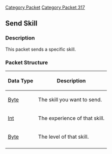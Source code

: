[[Category Packet]]
[[Category Packet 317]]
{{packet|name=Send Skill|description=Sends a specific skill|opcode=154|type=Fixed|length=N/A|revision=317}}
== Send Skill ==

=== Description ===

This packet sends a specific skill.

=== Packet Structure ===
{|border=2
! Data Type
! Description
|-
| [[Data Types#Standard data types|Byte]]
| The skill you want to send.
|-
| [[Data Types#Standard data types|Int]]
| The experience of that skill.
|-
| [[Data Types#Standard data types|Byte]]
| The level of that skill.
|-
|}